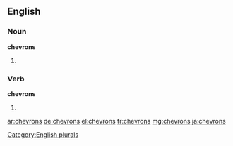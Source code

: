 ==English==

===Noun===
'''chevrons'''

# {{plural of|chevron}}

===Verb===
'''chevrons'''

# {{en-third-person singular of|chevron}}

[[Category:English plurals]]

[[ar:chevrons]]
[[de:chevrons]]
[[el:chevrons]]
[[fr:chevrons]]
[[mg:chevrons]]
[[ja:chevrons]]